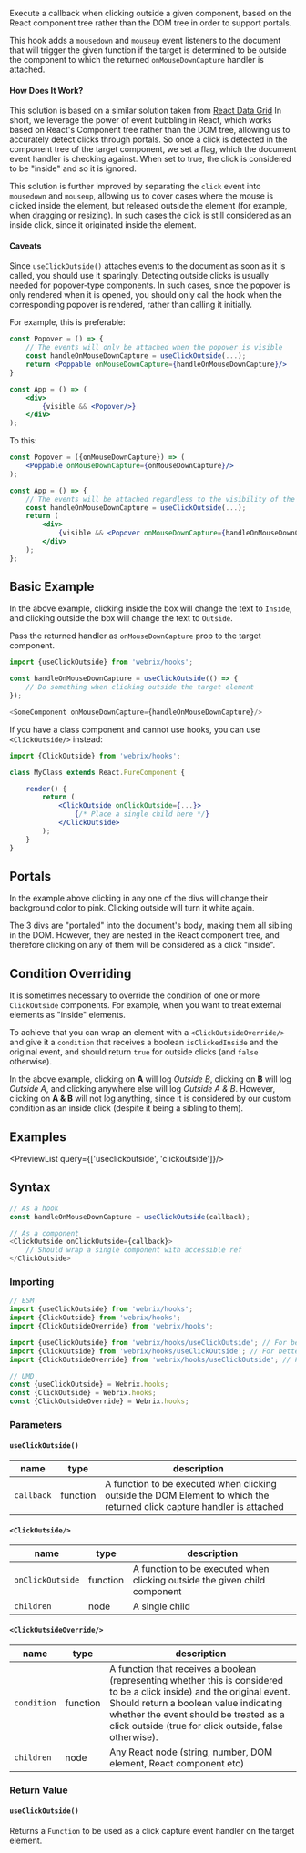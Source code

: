
Execute a callback when clicking outside a given component, based on the React component tree rather than
the DOM tree in order to support portals.

This hook adds a `mousedown` and `mouseup` event listeners to the document that will trigger the given function if
the target is determined to be outside the component to which the returned `onMouseDownCapture` handler
is attached.

#### How Does It Work?

This solution is based on a similar solution taken from [React Data Grid](https://github.com/adazzle/react-data-grid/pull/1417/files#diff-fdcbe490b776c1eed24c88d4b5f27d66R4)
In short, we leverage the power of event bubbling in React, which works based on React's Component tree
rather than the DOM tree, allowing us to accurately detect clicks through portals.
So once a click is detected in the component tree of the target component, we set a flag, which the
document event handler is checking against. When set to true, the click is considered to be "inside"
and so it is ignored.

This solution is further improved by separating the `click` event into `mousedown` and `mouseup`,
allowing us to cover cases where the mouse is clicked inside the element, but released outside the
element (for example, when dragging or resizing). In such cases the click is still considered as
an inside click, since it originated inside the element.

#### Caveats

Since `useClickOutside()` attaches events to the document as soon as it is called, you should use it sparingly.
Detecting outside clicks is usually needed for popover-type components.
In such cases, since the popover is only rendered when it is opened, you should only call the hook when the corresponding popover
is rendered, rather than calling it initially.

For example, this is preferable:

```jsx
const Popover = () => {
    // The events will only be attached when the popover is visible
    const handleOnMouseDownCapture = useClickOutside(...);
    return <Poppable onMouseDownCapture={handleOnMouseDownCapture}/>
}

const App = () => (
    <div>
        {visible && <Popover/>}
    </div>
);
```

To this:

```jsx
const Popover = ({onMouseDownCapture}) => (
    <Poppable onMouseDownCapture={onMouseDownCapture}/>
);

const App = () => {
    // The events will be attached regardless to the visibility of the popover, which is redundant
    const handleOnMouseDownCapture = useClickOutside(...);
    return (
        <div>
            {visible && <Popover onMouseDownCapture={handleOnMouseDownCapture}/>}
        </div>
    );
};
```

## Basic Example

<Example file='docs/hooks/useclickoutside/BasicExample' height={250}/>

In the above example, clicking inside the box will change the text to `Inside`, and clicking
outside the box will change the text to `Outside`.

Pass the returned handler as `onMouseDownCapture` prop to the target component.

```js
import {useClickOutside} from 'webrix/hooks';

const handleOnMouseDownCapture = useClickOutside(() => {
    // Do something when clicking outside the target element
});

<SomeComponent onMouseDownCapture={handleOnMouseDownCapture}/>
```

If you have a class component and cannot use hooks, you can use `<ClickOutside/>` instead:

```jsx
import {ClickOutside} from 'webrix/hooks';

class MyClass extends React.PureComponent {

    render() {
        return (
            <ClickOutside onClickOutside={...}>
                {/* Place a single child here */}
            </ClickOutside>
        );
    }
}
```

## Portals

<Example file='docs/hooks/useclickoutside/Portals' height={250}/>

In the example above clicking in any one of the divs will change their background
color to pink. Clicking outside will turn it white again.

The 3 divs are "portaled" into the document's body, making them all sibling in the DOM.
However, they are nested in the React component tree, and therefore clicking on any of them will be
considered as a click "inside".

## Condition Overriding

<Example file='docs/hooks/useclickoutside/Override' height={250}/>

It is sometimes necessary to override the condition of one or more `ClickOutside` components.
For example, when you want to treat external elements as "inside" elements.

To achieve that you can wrap an element with a `<ClickOutsideOverride/>` and give it a `condition`
that receives a boolean `isClickedInside` and the original event, and should return `true` for outside clicks
(and `false` otherwise).

In the above example, clicking on **A** will log *Outside B*, clicking on **B** will
log *Outside A*, and clicking anywhere else will log *Outside A & B*.
However, clicking on **A & B** will not log anything, since it is considered
by our custom condition as an inside click (despite it being a sibling to them).

## Examples

<PreviewList query={['useclickoutside', 'clickoutside']}/>

## Syntax

```js
// As a hook
const handleOnMouseDownCapture = useClickOutside(callback);

// As a component
<ClickOutside onClickOutside={callback}>
    // Should wrap a single component with accessible ref
</ClickOutside>
```

### Importing

```jsx
// ESM
import {useClickOutside} from 'webrix/hooks';
import {ClickOutside} from 'webrix/hooks';
import {ClickOutsideOverride} from 'webrix/hooks';

import {useClickOutside} from 'webrix/hooks/useClickOutside'; // For better tree shaking
import {ClickOutside} from 'webrix/hooks/useClickOutside'; // For better tree shaking
import {ClickOutsideOverride} from 'webrix/hooks/useClickOutside'; // For better tree shaking

// UMD
const {useClickOutside} = Webrix.hooks;
const {ClickOutside} = Webrix.hooks;
const {ClickOutsideOverride} = Webrix.hooks;
```

### Parameters

#### `useClickOutside()`

name|type|description
---|---|---
`callback`|function|A function to be executed when clicking outside the DOM Element to which the returned click capture handler is attached

#### `<ClickOutside/>`

name|type|description
---|---|---
`onClickOutside`|function|A function to be executed when clicking outside the given child component
`children`|node|A single child

#### `<ClickOutsideOverride/>`

name|type|description
---|---|---
`condition`|function|A function that receives a boolean (representing whether this is considered to be a click inside) and the original event. Should return a boolean value indicating whether the event should be treated as a click outside (true for click outside, false otherwise).
`children`|node|Any React node (string, number, DOM element, React component etc)

### Return Value

#### `useClickOutside()`

Returns a `Function` to be used as a click capture event handler on the target element.
